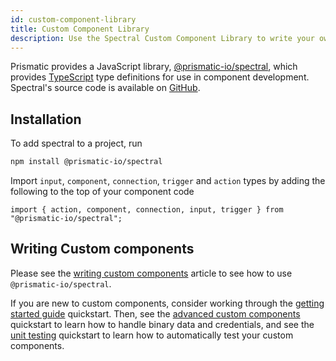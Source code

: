 ```yaml
---
id: custom-component-library
title: Custom Component Library
description: Use the Spectral Custom Component Library to write your own custom components
---
```



Prismatic provides a JavaScript library, [@prismatic-io/spectral](https://www.npmjs.com/package/@prismatic-io/spectral), which provides [TypeScript](https://www.typescriptlang.org/) type definitions for use in component development.
Spectral's source code is available on [GitHub](https://github.com/prismatic-io/spectral).

## Installation

To add spectral to a project, run

```bash
npm install @prismatic-io/spectral
```

Import `input`, `component`, `connection`, `trigger` and `action` types by adding the following to the top of your component code

```none
import { action, component, connection, input, trigger } from "@prismatic-io/spectral";
```

## Writing Custom components

Please see the [writing custom components](custom-components/writing-custom-components.mdx) article to see how to use `@prismatic-io/spectral`.

If you are new to custom components, consider working through the [getting started guide](getting-started/first-custom-component/set-up-environment.mdx) quickstart.
Then, see the [advanced custom components](quickstarts/building-the-s3-component.mdx) quickstart to learn how to handle binary data and credentials, and see the [unit testing](quickstarts/unit-testing-custom-components.mdx) quickstart to learn how to automatically test your custom components.
